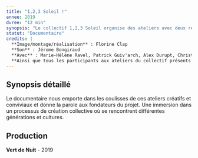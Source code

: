 ```yaml
---
title: "1,2,3 Soleil !"
annee: 2019
duree: "12 min"
synopsis: "Le collectif 1,2,3 Soleil organise des ateliers avec deux réalisateurs, six habitants d'Avignon, six jeunes migrants des réseaux RESF, 100 pour 1, de l'ASE ou encore de Rosmerta dans l'objectif d'écrire et de réaliser ensemble et sur une journée, un film."
statut: "Documentaire"
credits: |
  **Image/montage/réalisation** : Florine Clap
  **Son** : Jérome Bongiraud
  **Avec** : Marie-Hélène Ravel, Patrick Guiv'arch, Alex Durupt, Christophe Lebon, Christine Conte, Blandine Armand, Camille Morange
  **Ainsi que tous les participants aux ateliers du collectif présents pendant le tournage**
---
```


## Synopsis détaillé

Le documentaire nous emporte dans les coulisses de ces ateliers créatifs et conviviaux et donne la parole aux fondateurs du projet. Une immersion dans un processus de création collective où se rencontrent différentes générations et cultures.

## Production

**Vert de Nuit** - 2019
